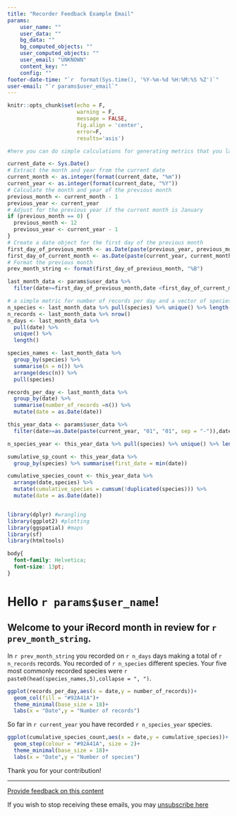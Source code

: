 ```yaml
---
title: "Recorder Feedback Example Email"
params:
    user_name: ""
    user_data: ""
    bg_data: ""
    bg_computed_objects: ""
    user_computed_objects: ""
    user_email: "UNKNOWN"
    content_key: ""
    config: ""
footer-date-time: "`r  format(Sys.time(), '%Y-%m-%d %H:%M:%S %Z')`"
user-email: "`r params$user_email`"
---
```


```r
knitr::opts_chunk$set(echo = F,
                      warning = F,
                      message = FALSE, 
                      fig.align = 'center',
                      error=F,
                      results='asis')
```

```r
#here you can do simple calculations for generating metrics that you later include in the text of the email. However if you wish to do more complex calculations it is recommended that these are done via prior # Get current date

current_date <- Sys.Date()
# Extract the month and year from the current date
current_month <- as.integer(format(current_date, "%m"))
current_year <- as.integer(format(current_date, "%Y"))
# Calculate the month and year of the previous month
previous_month <- current_month - 1
previous_year <- current_year
# Adjust for the previous year if the current month is January
if (previous_month == 0) {
  previous_month <- 12
  previous_year <- current_year - 1
}
# Create a date object for the first day of the previous month
first_day_of_previous_month <- as.Date(paste(previous_year, previous_month, "01", sep = "-"))
first_day_of_current_month <- as.Date(paste(current_year, current_month, "01", sep = "-"))
# Format the previous month
prev_month_string <- format(first_day_of_previous_month, "%B")

last_month_data <- params$user_data %>% 
  filter(date>=first_day_of_previous_month,date <first_day_of_current_month)

# a simple metric for number of records per day and a vector of species names
n_species <- last_month_data %>% pull(species) %>% unique() %>% length()
n_records <- last_month_data %>% nrow()
n_days <- last_month_data %>% 
  pull(date) %>% 
  unique() %>% 
  length()

species_names <- last_month_data %>% 
  group_by(species) %>% 
  summarise(n = n()) %>% 
  arrange(desc(n)) %>%
  pull(species)

records_per_day <- last_month_data %>% 
  group_by(date) %>% 
  summarise(number_of_records =n()) %>%
  mutate(date = as.Date(date))

this_year_data <- params$user_data %>% 
  filter(date>=as.Date(paste(current_year, "01", "01", sep = "-")),date<first_day_of_current_month)

n_species_year <- this_year_data %>% pull(species) %>% unique() %>% length()

sumulative_sp_count <- this_year_data %>% 
  group_by(species) %>% summarise(first_date = min(date))

cumulative_species_count <- this_year_data %>%
  arrange(date,species) %>%
  mutate(cumulative_species = cumsum(!duplicated(species))) %>%
  mutate(date = as.Date(date))



```

```r
library(dplyr) #wrangling
library(ggplot2) #plotting
library(ggspatial) #maps
library(sf)
library(htmltools)
```

```css
body{
  font-family: Helvetica;
  font-size: 13pt;
}

```

# Hello `r params$user_name`!

## Welcome to your iRecord month in review for `r prev_month_string`.

In `r prev_month_string` you recorded on `r n_days` days making a total of `r n_records` records. You recorded of `r n_species` different species. Your five most commonly recorded species were `r paste0(head(species_names,5),collapse = ", ")`.

```r
ggplot(records_per_day,aes(x = date,y = number_of_records))+
  geom_col(fill = "#92A41A")+
  theme_minimal(base_size = 18)+
  labs(x = "Date",y = "Number of records")
```

So far in `r current_year` you have recorded `r n_species_year` species.

```r
ggplot(cumulative_species_count,aes(x = date,y = cumulative_species))+
  geom_step(colour = "#92A41A", size = 2)+
  theme_minimal(base_size = 18)+
  labs(x = "Date",y = "Number of species")
```

Thank you for your contribution!


---

[Provide feedback on this content](`r paste0(params$config$controller_app_web_url,'submit_feedback/',params$content_key)`)

If you wish to stop receiving these emails, you may [unsubscribe here](`r paste0(params$config$controller_app_web_url,'unsubscribe/',params$content_key)`)
